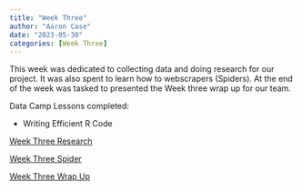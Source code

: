 ```yaml
---
title: "Week Three"
author: "Aaron Case"
date: "2023-05-30"
categories: [Week Three]
---
```


This week was dedicated to collecting data and doing research for our project. It was also spent to learn how to webscrapers (Spiders). At the end of the week was tasked to presented the Week three wrap up for our team.

Data Camp Lessons completed:

-   Writing Efficient R Code

[Week Three Research](https://cyberspeedac.github.io/Aaron-Case-DSPG-Blog/posts/Aaron_C_Week3/Week3_Research.html)

[Week Three Spider](https://cyberspeedac.github.io/Aaron-Case-DSPG-Blog/posts/Aaron_C_Week3/Week3_Spider)

[Week Three Wrap Up](https://cyberspeedac.github.io/Aaron-Case-DSPG-Blog/posts/Aaron_C_Week3/Week3_WrapUp.html)
